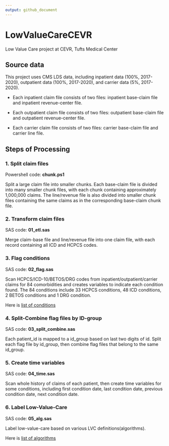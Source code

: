```yaml
---
output: github_document
---
```


# LowValueCareCEVR

Low Value Care project at CEVR, Tufts Medical Center

## Source data

This project uses CMS LDS data, including inpatient data (100%, 2017-2020), outpatient data (100%, 2017-2020), and carrier data (5%, 2017-2020).

-   Each inpatient claim file consists of two files: inpatient base-claim file and inpatient revenue-center file.

-   Each outpatient claim file consists of two files: outpatient base-claim file and outpatient revenue-center file.

-   Each carrier claim file consists of two files: carrier base-claim file and carrier line file.

## Steps of Processing

### 1. Split claim files

Powershell code: **chunk.ps1**

Split a large claim file into smaller chunks. Each base-claim file is divided into many smaller chunk files, with each chunk containing approximately 1,000,000 claims. The line/revenue file is also divided into smaller chunk files containing the same claims as in the corresponding base-claim chunk file.


### 2. Transform claim files

SAS code: **01_etl.sas**

Merge claim-base file and line/revenue file into one claim file, with each record containing all ICD and HCPCS codes.

### 3. Flag conditions

SAS code: **02_flag.sas**

Scan HCPCS/ICD-10/BETOS/DRG codes from inpatient/outpatient/carrier claims for 84 comorbidities and creates variables to indicate each condition found. The 84 conditions include 33 HCPCS conditions, 48 ICD conditions, 2 BETOS conditions and 1 DRG condition.

Here is [list of conditions](tables/flag.md)

### 4. Split-Combine flag files by ID-group

SAS code: **03_split_combine.sas**

Each patient_id is mapped to a id_group based on last two digits of id. Split each flag file by id_group, then combine flag files that belong to the same id_group.

### 5. Create time variables

SAS code: **04_time.sas**

Scan whole history of claims of each patient, then create time variables for some conditions, including first condition date, last condition date, previous condition date, next condition date.


### 6. Label Low-Value-Care

SAS code: **05_alg.sas**

Label low-value-care based on various LVC definitions(algorithms).

Here is [list of algorithms](tables/alg.md) 
